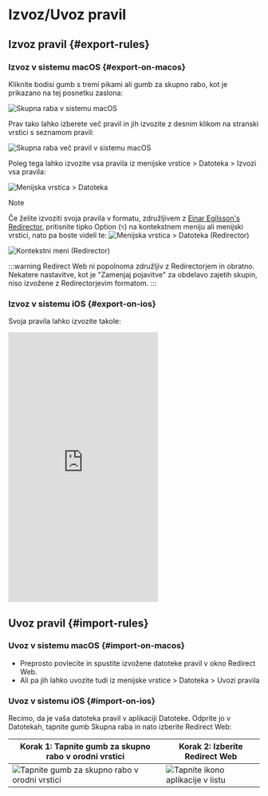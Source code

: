 # Izvoz/Uvoz pravil

## Izvoz pravil {#export-rules}

### Izvoz v sistemu macOS {#export-on-macos}

Kliknite bodisi gumb s tremi pikami ali gumb za skupno rabo, kot je prikazano na tej posnetku zaslona:

![Skupna raba v sistemu macOS](/img/share-on-macos.png)

Prav tako lahko izberete več pravil in jih izvozite z desnim klikom na stranski vrstici s seznamom pravil:

![Skupna raba več pravil v sistemu macOS](/img/multiselect-on-macos.png)

Poleg tega lahko izvozite vsa pravila iz menijske vrstice > Datoteka > Izvozi vsa pravila:

![Menijska vrstica > Datoteka](/img/menubar-file.png)

> [!NOTE]
> Če želite izvoziti svoja pravila v formatu, združljivem z [Einar Egilsson's Redirector](https://einaregilsson.com/redirector/), pritisnite tipko Option (`⌥`) na kontekstnem meniju ali menijski vrstici, nato pa boste videli te:
> ![Menijska vrstica > Datoteka (Redirector)](/img/menubar-file-redirector.png)
> 
> ![Kontekstni meni (Redirector)](/img/context-menu-redirector.png)
> 
> :::warning
> Redirect Web ni popolnoma združljiv z Redirectorjem in obratno. Nekatere nastavitve, kot je "Zamenjaj pojavitve" za obdelavo zajetih skupin, niso izvožene z Redirectorjevim formatom.
> :::

### Izvoz v sistemu iOS {#export-on-ios}

Svoja pravila lahko izvozite takole:

<iframe height="540" src="https://www.youtube.com/embed/uQ6-SLEMlT4" title="iOS Demo Video za izvoz pravil (YouTube)" frameborder="0" allow="accelerometer; autoplay; clipboard-write; encrypted-media; gyroscope; picture-in-picture; web-share" allowfullscreen></iframe>

## Uvoz pravil {#import-rules}

### Uvoz v sistemu macOS {#import-on-macos}

- Preprosto povlecite in spustite izvožene datoteke pravil v okno Redirect Web.
- Ali pa jih lahko uvozite tudi iz menijske vrstice > Datoteka > Uvozi pravila

### Uvoz v sistemu iOS {#import-on-ios}

Recimo, da je vaša datoteka pravil v aplikaciji Datoteke. Odprite jo v Datotekah, tapnite gumb Skupna raba in nato izberite Redirect Web:

| Korak 1: Tapnite gumb za skupno rabo v orodni vrstici                                     | Korak 2: Izberite Redirect Web                                         |
| ------------------------------------------------------------------------- | ------------------------------------------------------------------- |
| ![Tapnite gumb za skupno rabo v orodni vrstici](/img/files-share-ios.png) | ![Tapnite ikono aplikacije v listu](/img/share-sheet-ios.png) |
